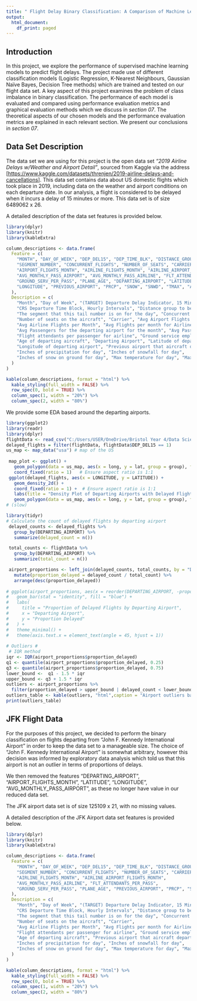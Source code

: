 ```yaml
---
title: " Flight Delay Binary Classification: A Comparison of Machine Learning Models"
output:
  html_document:
    df_print: paged
---
```


## Introduction
In this project, we explore the performance of supervised machine learning models to predict flight delays. The project made use of different classification models (Logistic Regression, K-Nearest Neighbours, Gaussian Naïve Bayes, Decision Tree methods) which are trained and tested on our flight data set. A key aspect of this project examines the problem of class imbalance in binary classification. The performance of each model is evaluated and compared using performance evaluation metrics and graphical evaluation methods which we discuss in *section 07*. The theoretical aspects of our chosen models and the performance evaluation metrics are explained in each relevant section. We present our conclusions in *section 07*.

## Data Set Description

The data set we are using for this project is the open data set *"2019 Airline Delays w/Weather and Airport Detail"*, sourced from Kaggle via the address [<https://www.kaggle.com/datasets/threnjen/2019-airline-delays-and-cancellations>]. This data set contains data about US domestic flights which took place in 2019, including data on the weather and airport conditions on each departure date. In our analysis, a flight is considered to be delayed when it incurs a delay of 15 minutes or more. This data set is of size 6489062 x 26.

A detailed description of the data set features is provided below.

```r
library(dplyr)
library(knitr)
library(kableExtra)

column_descriptions <- data.frame(
  Feature = c(
    "MONTH", "DAY_OF_WEEK", "DEP_DEL15", "DEP_TIME_BLK", "DISTANCE_GROUP", 
    "SEGMENT_NUMBER", "CONCURRENT_FLIGHTS", "NUMBER_OF_SEATS", "CARRIER_NAME", 
    "AIRPORT_FLIGHTS_MONTH", "AIRLINE_FLIGHTS_MONTH", "AIRLINE_AIRPORT_FLIGHTS_MONTH", 
    "AVG_MONTHLY_PASS_AIRPORT", "AVG_MONTHLY_PASS_AIRLINE", "FLT_ATTENDANTS_PER_PASS", 
    "GROUND_SERV_PER_PASS", "PLANE_AGE", "DEPARTING_AIRPORT", "LATITUDE", 
    "LONGITUDE", "PREVIOUS_AIRPORT", "PRCP", "SNOW", "SNWD", "TMAX", "AWND"
  ),
  Description = c(
    "Month", "Day of Week", "(TARGET) Departure Delay Indicator, 15 Minutes or More (1=Yes)", 
    "CRS Departure Time Block, Hourly Intervals", "Distance group to be flown by departing aircraft", 
    "The segment that this tail number is on for the day", "Concurrent flights leaving from the airport in the same departure block", 
    "Number of seats on the aircraft", "Carrier", "Avg Airport Flights per Month", 
    "Avg Airline Flights per Month", "Avg Flights per month for Airline AND Airport", 
    "Avg Passengers for the departing airport for the month", "Avg Passengers for airline for month", 
    "Flight attendants per passenger for airline", "Ground service employees (service desk) per passenger for airline", 
    "Age of departing aircraft", "Departing Airport", "Latitude of departing airport", 
    "Longitude of departing airport", "Previous airport that aircraft departed from", 
    "Inches of precipitation for day", "Inches of snowfall for day", 
    "Inches of snow on ground for day", "Max temperature for day", "Max wind speed for day"
  )
)

kable(column_descriptions, format = "html") %>%
  kable_styling(full_width = FALSE) %>%
  row_spec(0, bold = TRUE) %>%
  column_spec(1, width = "20%") %>%
  column_spec(2, width = "80%")
```

\newline

We provide some EDA based around the departing airports.
```r
library(ggplot2) 
library(readr)
library(dplyr)
flightData <- read_csv("C:/Users/USER/OneDrive/Bristol Year 4/Data Science Toolbox/Group Assessments/Assessment 1/full_data_flightdelay.csv")
delayed_flights = filter(flightData, flightData$DEP_DEL15 == 1)
us_map <- map_data("usa") # map of the US
 
 map_plot <- ggplot() +
   geom_polygon(data = us_map, aes(x = long, y = lat, group = group), fill = NA, color = "black", alpha = 0.5) +
   coord_fixed(ratio = 1)   # Ensure aspect ratio is 1:1
 ggplot(delayed_flights, aes(x = LONGITUDE, y = LATITUDE)) +
   geom_density_2d() +
   coord_fixed(ratio = 1) +  # Ensure aspect ratio is 1:1
   labs(title = "Density Plot of Departing Airports with Delayed Flights") +
   geom_polygon(data = us_map, aes(x = long, y = lat, group = group), fill = "white", color = "black", alpha = 0.5) 
# (slow)
```


```r
library(tidyr)
# Calculate the count of delayed flights by departing airport
 delayed_counts <- delayed_flights %>%
   group_by(DEPARTING_AIRPORT) %>%
   summarize(delayed_count = n())

 total_counts <- flightData %>%
   group_by(DEPARTING_AIRPORT) %>%
   summarize(total_count = n())

 airport_proportions <- left_join(delayed_counts, total_counts, by = "DEPARTING_AIRPORT") %>%
   mutate(proportion_delayed = delayed_count / total_count) %>%
   arrange(desc(proportion_delayed))
 
# ggplot(airport_proportions, aes(x = reorder(DEPARTING_AIRPORT, -proportion_delayed), y = proportion_delayed)) +
#   geom_bar(stat = "identity", fill = "blue") +
#   labs(
#     title = "Proportion of Delayed Flights by Departing Airport",
#     x = "Departing Airport",
#     y = "Proportion Delayed"
#   ) +
#   theme_minimal() +
#   theme(axis.text.x = element_text(angle = 45, hjust = 1))
 
# Outliers # 
 # IQR method
iqr <- IQR(airport_proportions$proportion_delayed)
q1 <- quantile(airport_proportions$proportion_delayed, 0.25)
q3 <- quantile(airport_proportions$proportion_delayed, 0.75)
lower_bound <-  q1 - 1.5 * iqr
upper_bound <- q3 + 1.5 * iqr
outliers <- airport_proportions %>%
  filter(proportion_delayed > upper_bound | delayed_count < lower_bound)
outliers_table <- kable(outliers, "html",caption = "Airport outliers based on proportion of flight delays") 
print(outliers_table)
```



\newline
## JFK Flight Data
\newline
For the purposes of this project, we decided to perform the binary classification on flights departing from "John F. Kennedy International Airport" in order to keep the data set to a manageable size. The choice of "John F. Kennedy International Airport" is somewhat arbitrary, however this decision was informed by exploratory data analysis which told us that this airport is not an outlier in terms of proportions of delays.

We then removed the features "DEPARTING_AIRPORT", "AIRPORT_FLIGHTS_MONTH", "LATITUDE", "LONGITUDE", "AVG_MONTHLY_PASS_AIRPORT", as these no longer have value in our reduced data set.

The JFK airport data set is of size 125109 x 21, with no missing values. 

A detailed description of the JFK Airport data set features is provided below.

```r
library(dplyr)
library(knitr)
library(kableExtra)

column_descriptions <- data.frame(
  Feature = c(
    "MONTH", "DAY_OF_WEEK", "DEP_DEL15", "DEP_TIME_BLK", "DISTANCE_GROUP", 
    "SEGMENT_NUMBER", "CONCURRENT_FLIGHTS", "NUMBER_OF_SEATS", "CARRIER_NAME", 
    "AIRLINE_FLIGHTS_MONTH", "AIRLINE_AIRPORT_FLIGHTS_MONTH", 
    "AVG_MONTHLY_PASS_AIRLINE", "FLT_ATTENDANTS_PER_PASS", 
    "GROUND_SERV_PER_PASS", "PLANE_AGE", "PREVIOUS_AIRPORT", "PRCP", "SNOW", "SNWD", "TMAX", "AWND"
  ),
  Description = c(
    "Month", "Day of Week", "(TARGET) Departure Delay Indicator, 15 Minutes or More (1=Yes)", 
    "CRS Departure Time Block, Hourly Intervals", "Distance group to be flown by departing aircraft", 
    "The segment that this tail number is on for the day", "Concurrent flights leaving from the airport in the same departure block", 
    "Number of seats on the aircraft", "Carrier", 
    "Avg Airline Flights per Month", "Avg Flights per month for Airline AND Airport", "Avg Passengers for airline for month", 
    "Flight attendants per passenger for airline", "Ground service employees (service desk) per passenger for airline", 
    "Age of departing aircraft", "Previous airport that aircraft departed from", 
    "Inches of precipitation for day", "Inches of snowfall for day", 
    "Inches of snow on ground for day", "Max temperature for day", "Max wind speed for day"
  )
)

kable(column_descriptions, format = "html") %>%
  kable_styling(full_width = FALSE) %>%
  row_spec(0, bold = TRUE) %>%
  column_spec(1, width = "20%") %>%
  column_spec(2, width = "80%")
```
